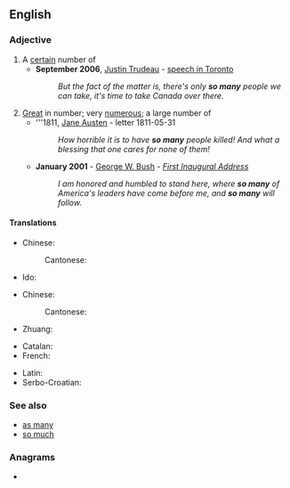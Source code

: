 ==English==

===Adjective===
{{en-adj|-}}

# A [[certain]] number of
#* '''September 2006''', [[w:Justin Trudeau|Justin Trudeau]] - [[s:Justin Trudeau Darfur speech|speech in Toronto]]
#*: ''But the fact of the matter is, there's only '''so many''' people we can take, it's time to take Canada over there.''
# [[great|Great]] in number; very [[numerous]]; a large number of
#* '''1811, [[q:Jane Austen|Jane Austen]] - letter 1811-05-31
#*: ''How horrible it is to have '''so many''' people killed! And what a blessing that one cares for none of them!''
#* '''January 2001''' - [[w:George W. Bush|George W. Bush]] - ''[[s:George W. Bush's First Inaugural Address|First Inaugural Address]]''
#*: ''I am honored and humbled to stand here, where '''so many''' of America's leaders have come before me, and '''so many''' will follow.''

====Translations====
{{trans-top|a certain number}}
* Chinese:
*: Cantonese: {{t-check|yue|咁多|tr=gam3 do1|sc=Hani}}
{{trans-mid}}
* Ido: {{t+|io|tanta}}
{{trans-bottom}}

{{trans-top|very numerous}}
* Chinese:
*: Cantonese: {{t-check|yue|咁多|tr=gam3 do1|sc=Hani}}
{{trans-mid}}
* Zhuang: {{t|za|geijlai}}
{{trans-bottom}}

{{checktrans-top}}
* Catalan: {{t-check|ca|tant}}
* French: {{t+check|fr|tant}}
{{trans-mid}}
* Latin: {{t-check|la|tot}}
* Serbo-Croatian: {{t-check|sh|toliko}}
{{trans-bottom}}

===See also===
* [[as many]]
* [[so much]]

===Anagrams===
* {{anagrams|en|Mayson}}